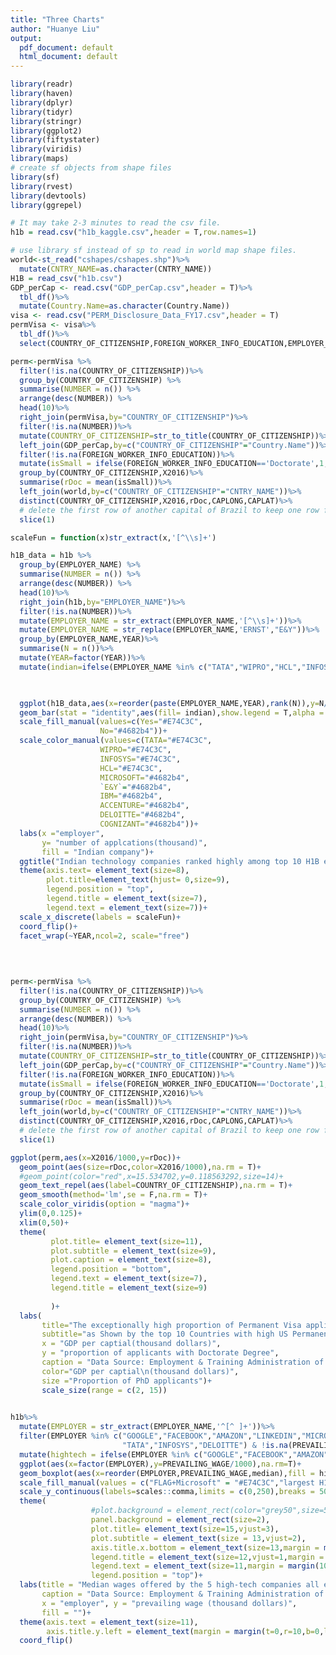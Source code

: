 ```yaml
---
title: "Three Charts"
author: "Huanye Liu"
output:
  pdf_document: default
  html_document: default
---
```



```r
library(readr)
library(haven)
library(dplyr)
library(tidyr)
library(stringr)
library(ggplot2)
library(fiftystater)
library(viridis)
library(maps)
# create sf objects from shape files
library(sf)
library(rvest)
library(devtools)
library(ggrepel)
```


```r
# It may take 2-3 minutes to read the csv file.
h1b = read.csv("h1b_kaggle.csv",header = T,row.names=1)
```

```r
# use library sf instead of sp to read in world map shape files.
world<-st_read("cshapes/cshapes.shp")%>%
  mutate(CNTRY_NAME=as.character(CNTRY_NAME))
H1B = read_csv("h1b.csv")
GDP_perCap <- read.csv("GDP_perCap.csv",header = T)%>%
  tbl_df()%>%
  mutate(Country.Name=as.character(Country.Name))
visa <- read.csv("PERM_Disclosure_Data_FY17.csv",header = T)
permVisa <- visa%>%
  tbl_df()%>%
  select(COUNTRY_OF_CITIZENSHIP,FOREIGN_WORKER_INFO_EDUCATION,EMPLOYER_YR_ESTAB,DECISION_DATE,EMPLOYER_NUM_EMPLOYEES)

```

```r
perm<-permVisa %>%
  filter(!is.na(COUNTRY_OF_CITIZENSHIP))%>%
  group_by(COUNTRY_OF_CITIZENSHIP) %>%
  summarise(NUMBER = n()) %>%
  arrange(desc(NUMBER)) %>%
  head(10)%>%
  right_join(permVisa,by="COUNTRY_OF_CITIZENSHIP")%>%
  filter(!is.na(NUMBER))%>%
  mutate(COUNTRY_OF_CITIZENSHIP=str_to_title(COUNTRY_OF_CITIZENSHIP))%>%
  left_join(GDP_perCap,by=c("COUNTRY_OF_CITIZENSHIP"="Country.Name"))%>%
  filter(!is.na(FOREIGN_WORKER_INFO_EDUCATION))%>%
  mutate(isSmall = ifelse(FOREIGN_WORKER_INFO_EDUCATION=='Doctorate',1,0))%>%
  group_by(COUNTRY_OF_CITIZENSHIP,X2016)%>%
  summarise(rDoc = mean(isSmall))%>%
  left_join(world,by=c("COUNTRY_OF_CITIZENSHIP"="CNTRY_NAME"))%>%
  distinct(COUNTRY_OF_CITIZENSHIP,X2016,rDoc,CAPLONG,CAPLAT)%>%
  # delete the first row of another capital of Brazil to keep one row for each country
  slice(1)
```



```r

scaleFun = function(x)str_extract(x,'[^\\s]+')

h1B_data = h1b %>%
  group_by(EMPLOYER_NAME) %>%
  summarise(NUMBER = n()) %>%
  arrange(desc(NUMBER)) %>%
  head(10)%>%
  right_join(h1b,by="EMPLOYER_NAME")%>%
  filter(!is.na(NUMBER))%>%
  mutate(EMPLOYER_NAME = str_extract(EMPLOYER_NAME,'[^\\s]+'))%>%
  mutate(EMPLOYER_NAME = str_replace(EMPLOYER_NAME,'ERNST',"E&Y"))%>%
  group_by(EMPLOYER_NAME,YEAR)%>%
  summarise(N = n())%>%
  mutate(YEAR=factor(YEAR))%>%
  mutate(indian=ifelse(EMPLOYER_NAME %in% c("TATA","WIPRO","HCL","INFOSYS"),"Yes","No"))

  

  ggplot(h1B_data,aes(x=reorder(paste(EMPLOYER_NAME,YEAR),rank(N)),y=N/1000)) +
  geom_bar(stat = "identity",aes(fill= indian),show.legend = T,alpha = 0.6) +
  scale_fill_manual(values=c(Yes="#E74C3C",
                    No="#4682b4"))+
  scale_color_manual(values=c(TATA="#E74C3C",
                    WIPRO="#E74C3C",
                    INFOSYS="#E74C3C",
                    HCL="#E74C3C",
                    MICROSOFT="#4682b4",
                    `E&Y`="#4682b4",
                    IBM="#4682b4",
                    ACCENTURE="#4682b4",
                    DELOITTE="#4682b4",
                    COGNIZANT="#4682b4"))+
  labs(x ="employer",
       y= "number of applcations(thousand)",
       fill = "Indian company")+
  ggtitle("Indian technology companies ranked highly among top 10 H1B employers from 2011 to 2016\n")+
  theme(axis.text= element_text(size=8),
        plot.title=element_text(hjust= 0,size=9),
        legend.position = "top",
        legend.title = element_text(size=7),
        legend.text = element_text(size=7))+
  scale_x_discrete(labels = scaleFun)+
  coord_flip()+
  facet_wrap(~YEAR,ncol=2, scale="free")
  
  
  
```




\pagebreak



```r

perm<-permVisa %>%
  filter(!is.na(COUNTRY_OF_CITIZENSHIP))%>%
  group_by(COUNTRY_OF_CITIZENSHIP) %>%
  summarise(NUMBER = n()) %>%
  arrange(desc(NUMBER)) %>%
  head(10)%>%
  right_join(permVisa,by="COUNTRY_OF_CITIZENSHIP")%>%
  filter(!is.na(NUMBER))%>%
  mutate(COUNTRY_OF_CITIZENSHIP=str_to_title(COUNTRY_OF_CITIZENSHIP))%>%
  left_join(GDP_perCap,by=c("COUNTRY_OF_CITIZENSHIP"="Country.Name"))%>%
  filter(!is.na(FOREIGN_WORKER_INFO_EDUCATION))%>%
  mutate(isSmall = ifelse(FOREIGN_WORKER_INFO_EDUCATION=='Doctorate',1,0))%>%
  group_by(COUNTRY_OF_CITIZENSHIP,X2016)%>%
  summarise(rDoc = mean(isSmall))%>%
  left_join(world,by=c("COUNTRY_OF_CITIZENSHIP"="CNTRY_NAME"))%>%
  distinct(COUNTRY_OF_CITIZENSHIP,X2016,rDoc,CAPLONG,CAPLAT)%>%
  # delete the first row of another capital of Brazil to keep one row for each country
  slice(1)

ggplot(perm,aes(x=X2016/1000,y=rDoc))+
  geom_point(aes(size=rDoc,color=X2016/1000),na.rm = T)+
  #geom_point(color="red",x=15.534702,y=0.118563292,size=14)+
  geom_text_repel(aes(label=COUNTRY_OF_CITIZENSHIP),na.rm = T)+
  geom_smooth(method='lm',se = F,na.rm = T)+
  scale_color_viridis(option = "magma")+
  ylim(0,0.125)+
  xlim(0,50)+
  theme(
         plot.title= element_text(size=11),
         plot.subtitle = element_text(size=9),
         plot.caption = element_text(size=8),
         legend.position = "bottom",
         legend.text = element_text(size=7),
         legend.title = element_text(size=9)
         
         )+
  labs(
       title="The exceptionally high proportion of Permanent Visa applicants with Doctorate Degree from China in 2017",
       subtitle="as Shown by the top 10 Countries with high US Permanent Visa applications",
       x = "GDP per captial(thousand dollars)",
       y = "proportion of applicants with Doctorate Degree",
       caption = "Data Source: Employment & Training Administration of the U.S. Department of Labor",
       color="GDP per captial\n(thousand dollars)",
       size ="Proportion of PhD applicants")+
       scale_size(range = c(2, 15))
  
```








\pagebreak


```r

h1b%>%
  mutate(EMPLOYER = str_extract(EMPLOYER_NAME,'^[^ ]+'))%>%
  filter(EMPLOYER %in% c("GOOGLE","FACEBOOK","AMAZON","LINKEDIN","MICROSOFT","IBM","WIPRO",
                         "TATA","INFOSYS","DELOITTE") & !is.na(PREVAILING_WAGE))%>%
  mutate(hightech = ifelse(EMPLOYER %in% c("GOOGLE","FACEBOOK","AMAZON","LINKEDIN","MICROSOFT"),"FLAG+Microsoft","largest H1B employers"))%>%
  ggplot(aes(x=factor(EMPLOYER),y=PREVAILING_WAGE/1000),na.rm=T)+
  geom_boxplot(aes(x=reorder(EMPLOYER,PREVAILING_WAGE,median),fill = hightech),na.rm = T,show.legend = T,alpha=0.5)+
  scale_fill_manual(values = c("FLAG+Microsoft" = "#E74C3C","largest H1B employers"="#4682b4"))+
  scale_y_continuous(labels=scales::comma,limits = c(0,250),breaks = 50*c(0:6))+
  theme(
                  #plot.background = element_rect(color="grey50",size=5),
                  panel.background = element_rect(size=2),
                  plot.title= element_text(size=15,vjust=3),
                  plot.subtitle = element_text(size = 13,vjust=2),
                  axis.title.x.bottom = element_text(size=13,margin = margin(t=20,r=0,b=20,l=0)),
                  legend.title = element_text(size=12,vjust=1,margin = margin(10,10,10,10)), 
                  legend.text = element_text(size=11,margin = margin(10,10,10,10)),
                  legend.position = "top")+
  labs(title = "Median wages offered by the 5 high-tech companies all exceed those of the 5 largest H1B employers (2011-2016)\n",
       caption = "Data Source: Employment & Training Administration of the U.S. Department of Labor\n\n\n\n\n", 
       x = "employer", y = "prevailing wage (thousand dollars)",
       fill = "")+
  theme(axis.text = element_text(size=11),
        axis.title.y.left = element_text(margin = margin(t=0,r=10,b=0,l=5)))+
  coord_flip()
  

```









